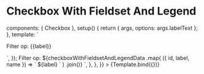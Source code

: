 
<Meta id="vue-checkbox" title="Vue.js Component/Checkbox" component={Checkbox} argTypes={argTypes} />

# Checkbox With Fieldset And Legend

  components: { Checkbox },
  setup() {
    return { args, options: args.labelText };
  },
  template: `
  <form>
  <FormFieldset>
  <FormFieldsetLegend>Filter op:</FormFieldsetLegend>
  <FormField v-for="{id, label, name} in options" :key="id">
    <FormLabel :for="id">
        <Checkbox v-bind="args" :id="id" name="name"/>
        {{label}}
    </FormLabel>
     </FormField>
    </FormFieldset>
  </form>
  `,
});

<Canvas>
  <Story
    name="Checkbox With Fieldset And Legend"
    args={{
      ...componentArgs,
      labelText: checkboxWithFieldsetAndLegendData,
    }}
    parameters={{
      docs: {
        source: {
          code: `<form>
  <FormFieldset>
  <FormFieldsetLegend>Filter op:</FormFieldsetLegend>
      ${checkboxWithFieldsetAndLegendData
        .map(
          ({ id, label, name }) => ` 
  <FormField>
    <FormLabel :for="${id}">
        <Checkbox :id="${id}" name="${name}"/>
        ${label}
    </FormLabel>
  </FormField>`
        )
        .join()}
    </FormFieldset>
  </form>
`,
        },
      },
    }}
  >
    {Template.bind({})}
  </Story>
</Canvas>

<ArgsTable of={Checkbox} />

